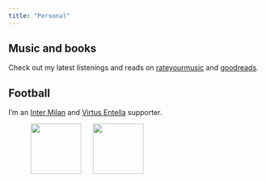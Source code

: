 ```yaml
---
title: "Personal"
---
```


## Music and books
Check out my latest listenings and reads on [rateyourmusic](https://rateyourmusic.com/~edoalb) and [goodreads](https://www.goodreads.com/user/show/124872083-edoardo).


## Football
I’m an [Inter Milan](https://www.inter.it/en) and [Virtus Entella](https://www.entella.it/) supporter.

<span style="display:inline-block; width: 40px;"></span> <img src="inter.svg" width="100"/> <span style="display:inline-block; width: 15px;"></span> <img src="entella.svg" width="100"/>
